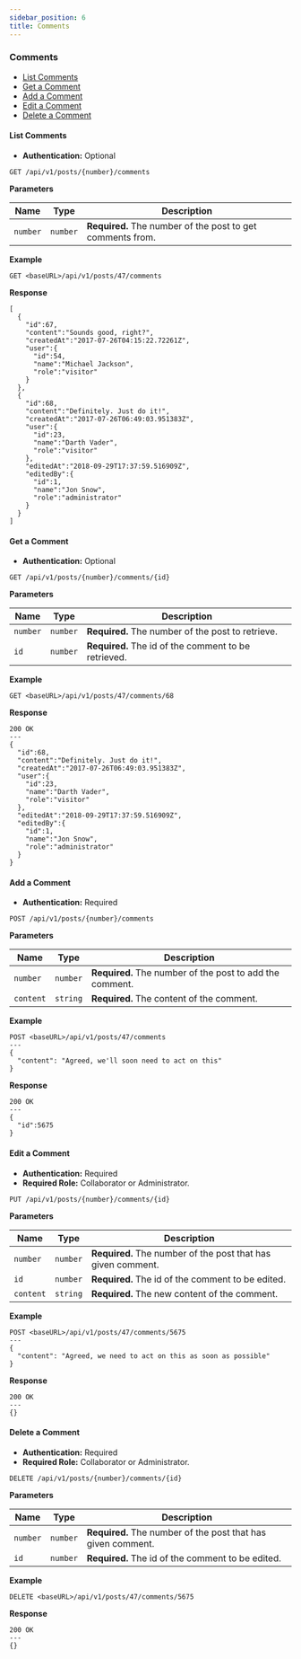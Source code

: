 ```yaml
---
sidebar_position: 6
title: Comments
---
```


<h3 id="comments">Comments</h3>

- <a href="#list-comments">List Comments</a>
- <a href="#get-comment">Get a Comment</a>
- <a href="#add-comment">Add a Comment</a>
- <a href="#edit-comment">Edit a Comment</a>
- <a href="#delete-comment">Delete a Comment</a>

<h4 id="list-comments">List Comments</h4>

- **Authentication:** Optional

```
GET /api/v1/posts/{number}/comments
```

**Parameters**

| Name     | Type     | Description                                                |
| -------- | -------- | ---------------------------------------------------------- |
| `number` | `number` | **Required.** The number of the post to get comments from. |

**Example**

```
GET <baseURL>/api/v1/posts/47/comments
```

**Response**

```
[
  {
    "id":67,
    "content":"Sounds good, right?",
    "createdAt":"2017-07-26T04:15:22.72261Z",
    "user":{
      "id":54,
      "name":"Michael Jackson",
      "role":"visitor"
    }
  },
  {
    "id":68,
    "content":"Definitely. Just do it!",
    "createdAt":"2017-07-26T06:49:03.951383Z",
    "user":{
      "id":23,
      "name":"Darth Vader",
      "role":"visitor"
    },
    "editedAt":"2018-09-29T17:37:59.516909Z",
    "editedBy":{
      "id":1,
      "name":"Jon Snow",
      "role":"administrator"
    }
  }
]
```

<h4 id="get-comment">Get a Comment</h4>

- **Authentication:** Optional

```
GET /api/v1/posts/{number}/comments/{id}
```

**Parameters**

| Name     | Type     | Description                                          |
| -------- | -------- | ---------------------------------------------------- |
| `number` | `number` | **Required.** The number of the post to retrieve.    |
| `id`     | `number` | **Required.** The id of the comment to be retrieved. |

**Example**

```
GET <baseURL>/api/v1/posts/47/comments/68
```

**Response**

```
200 OK
---
{
  "id":68,
  "content":"Definitely. Just do it!",
  "createdAt":"2017-07-26T06:49:03.951383Z",
  "user":{
    "id":23,
    "name":"Darth Vader",
    "role":"visitor"
  },
  "editedAt":"2018-09-29T17:37:59.516909Z",
  "editedBy":{
    "id":1,
    "name":"Jon Snow",
    "role":"administrator"
  }
}
```

<h4 id="add-comment">Add a Comment</h4>

- **Authentication:** Required

```
POST /api/v1/posts/{number}/comments
```

**Parameters**

| Name      | Type     | Description                                              |
| --------- | -------- | -------------------------------------------------------- |
| `number`  | `number` | **Required.** The number of the post to add the comment. |
| `content` | `string` | **Required.** The content of the comment.                |

**Example**

```
POST <baseURL>/api/v1/posts/47/comments
---
{
  "content": "Agreed, we'll soon need to act on this"
}
```

**Response**

```
200 OK
---
{
  "id":5675
}
```

<h4 id="edit-comment">Edit a Comment</h4>

- **Authentication:** Required
- **Required Role:** Collaborator or Administrator.

```
PUT /api/v1/posts/{number}/comments/{id}
```

**Parameters**

| Name      | Type     | Description                                                  |
| --------- | -------- | ------------------------------------------------------------ |
| `number`  | `number` | **Required.** The number of the post that has given comment. |
| `id`      | `number` | **Required.** The id of the comment to be edited.            |
| `content` | `string` | **Required.** The new content of the comment.                |

**Example**

```
POST <baseURL>/api/v1/posts/47/comments/5675
---
{
  "content": "Agreed, we need to act on this as soon as possible"
}
```

**Response**

```
200 OK
---
{}
```

<h4 id="delete-comment">Delete a Comment</h4>

- **Authentication:** Required
- **Required Role:** Collaborator or Administrator.

```
DELETE /api/v1/posts/{number}/comments/{id}
```

**Parameters**

| Name     | Type     | Description                                                  |
| -------- | -------- | ------------------------------------------------------------ |
| `number` | `number` | **Required.** The number of the post that has given comment. |
| `id`     | `number` | **Required.** The id of the comment to be edited.            |

**Example**

```
DELETE <baseURL>/api/v1/posts/47/comments/5675
```

**Response**

```
200 OK
---
{}
```
